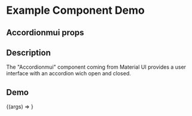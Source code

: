 
<Meta title="Example/Accordionmui" component={Accordionmui} />

# Example Component Demo

## Accordionmui props
<Props of={Accordionmui} />

## Description

The "Accordionmui" component coming from Material UI provides a user interface with an accordion wich open and closed.

## Demo

<Canvas>
  <Story name="Example Accordionmui">
    {(args) => <Accordionmui {...args} />}
  </Story>
</Canvas>
